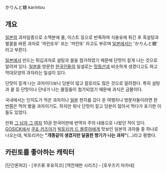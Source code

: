 かりんと糖 
karintou 

== 개요 ==

[[일본]]의 과자일종으로 소맥분에 물, 이스트 등으로 반죽하여 식용유에 튀긴 후 흑설탕과 벌꿀을 바른 과자로 '까린또우' 또는 '까린또' 라고도 부르며 [[일본]]에서는 'かりんと糖' 라고 부른다. 

[[일본]]에서 만드는 튀김과자로 설탕과 꿀을 첨가하였기 때문에 단맛이 짙게 나는 것으로 알려져 있다. [[일본]]을 방문한 [[한국인]]들의 일설로는 [[맛동산]]과 비슷하게 생겼다고도 하고 막대모양의 과자라는 일설이 있다. 

단맛이 짙게 나는 과자이다보니 당분이 많고 칼로리도 많은 것으로 알려졌다. 특히 설탕과 꿀 등 단맛이나 단내가 나는 물질들이 첨가되었기 때문에 과식은 금물이다. 

국내에서는 인지도가 적은 과자이나 [[일본]] 현지를 갔다 온 여행자나 방문자들이라면 한 번쯤은 먹어 봤을 과자이기도. 하지만 워낙 단맛이 짙고 당분이 많아서 먹다가 포기한 이들도 있었다. 

만화 [[그 남자 그 여자]] 10권 한국어판에 번역자 주의 내용으로 나왔던 적이 있다. [[GOSICK]]에서 [[쿠죠 카즈야]]가 [[빅토리카 드 블루아]]에게 맛보인 일본의 과자들 중 하나로 나오는데, 빅토리카는 ''' "개똥같이 생겼지만 달콤한 향기가 나는 과자" '''(...)라고 평했다.

== 카린토를 좋아하는 캐릭터 ==

[단간론파2] - [쿠즈류 후유히코]
[역전재판 시리즈] - [호우즈키 아카네]

 


